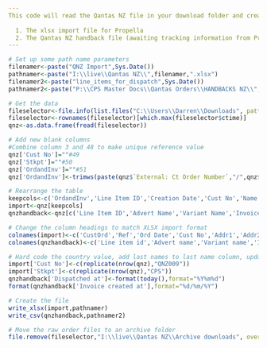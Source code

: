 ---
This code will read the Qantas NZ file in your download folder and create 2 separate files.
  
  1. The xlsx import file for Propella
  2. The Qantas NZ handback file (awaiting tracking information from Propella despatches)
---

```{r Namers}
# Set up some path name parameters
filenamer<-paste("QNZ Import",Sys.Date())
pathnamer<-paste("I:\\live\\Qantas NZ\\",filenamer,".xlsx")
filenamer2<-paste("line_items_for_dispatch",Sys.Date())
pathnamer2<-paste("P:\\CPS Master Docs\\Qantas Orders\\HANDBACKS NZ\\",filenamer2,".csv")
```

```{r Datagrab}
# Get the data
fileselector<-file.info(list.files("C:\\Users\\Darren\\Downloads", pattern = "invoices_report", full.names = TRUE))
fileselector<-rownames(fileselector)[which.max(fileselector$ctime)]
qnz<-as.data.frame(fread(fileselector))

# Add new blank columns
#Combine column 3 and 48 to make unique reference value
qnz['Cust No']=""#49
qnz['Stkpt']=""#50
qnz['OrdandInv']=""#51
qnz['OrdandInv']<-trimws(paste(qnz$`External: Ct Order Number`,"/",qnz$`Invoice #`))

# Rearrange the table
keepcols<-c('OrdandInv','Line Item ID','Creation Date','Cust No','Name','Address','City','State','Postcode','Phone','Email Address','Postage before shipping discount','Stkpt','Variant SKU','Quantity')
import<-qnz[keepcols]
qnzhandback<-qnz[c('Line Item ID','Advert Name','Variant Name','Invoice #','Creation Date','Quantity','Tracking number','Tracking carrier','Dispatch Date','Note','External: Ct Order Number','External: Ct Order')]
```

```{r Renamecolumns}
# Change the column headings to match XLSX import format
colnames(import)<-c('CustOrd','Ref','Ord Date','Cust No','Addr1','Addr2','Addr3','City','Pcode','Phone','Email','Freight Value','Stkpt','Prod No','QTY')
colnames(qnzhandback)<-c('Line item id','Advert name','Variant name','Invoice id','Invoice created at','Quantity','Tracking number','Tracking carrier','Dispatched at','Note','Ct Order Number','Ct Order ID')
```

```{r addhardcodevalues}
# Hard code the country value, add last names to last name column, update first name column
import['Cust No']<-c(replicate(nrow(qnz),"QNZ009"))
import['Stkpt']<-c(replicate(nrow(qnz),"CPS"))
qnzhandback['Dispatched at']<-format(today(),format="%Y%m%d")
format(qnzhandback['Invoice created at'],format="%d/%m/%Y")
```

```{r Export}
# Create the file
write_xlsx(import,pathnamer)
write_csv(qnzhandback,pathnamer2)
```

```{r Archivefiles, include = FALSE}
# Move the raw order files to an archive folder
file.remove(fileselector,"I:\\live\\Qantas NZ\\Archive downloads", overwrite = FALSE)
```
